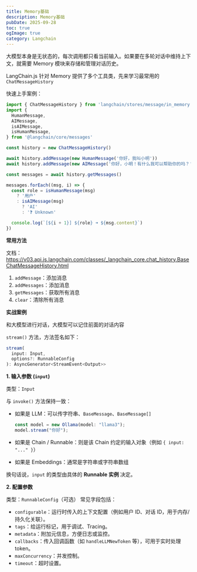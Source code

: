 ```yaml
---
title: Memory基础
description: Memory基础
pubDate: 2025-09-28
toc: true
ogImage: true
category: Langchain
---
```


大模型本身是无状态的，每次调用都只看当前输入。如果要在多轮对话中维持上下文，就需要 Memory 模块来存储和管理对话历史。

LangChain.js 针对 Memory 提供了多个工具类，先来学习最常用的 `ChatMessageHistory`

快速上手案例：

```js
import { ChatMessageHistory } from 'langchain/stores/message/in_memory'
import {
  HumanMessage,
  AIMessage,
  isAIMessage,
  isHumanMessage,
} from '@langchain/core/messages'

const history = new ChatMessageHistory()

await history.addMessage(new HumanMessage('你好，我叫小明'))
await history.addMessage(new AIMessage('你好，小明！有什么我可以帮助你的吗？'))

const messages = await history.getMessages()

messages.forEach((msg, i) => {
  const role = isHumanMessage(msg)
    ? '用户'
    : isAIMessage(msg)
      ? 'AI'
      : '❓ Unknown'

  console.log(`[${i + 1}] ${role} ➜ ${msg.content}`)
})
```

**常用方法**

文档：https://v03.api.js.langchain.com/classes/_langchain_core.chat_history.BaseChatMessageHistory.html

1. `addMessage`：添加消息
2. `addMessages`：添加消息
3. `getMessages`：获取所有消息
4. `clear`：清除所有消息

**实战案例**

和大模型进行对话，大模型可以记住前面的对话内容

`stream()` 方法，方法签名如下：

```js
stream(
  input: Input,
  options?: RunnableConfig
): AsyncGenerator<StreamEvent<Output>>
```

**1. 输入参数 (`input`)**

类型：`Input`

与 `invoke()` 方法保持一致：

- 如果是 LLM：可以传字符串、`BaseMessage`、`BaseMessage[]`

  ```js
  const model = new Ollama(model: "llama3");
  model.stream("你好");
  ```

- 如果是 Chain / Runnable：则是该 Chain 约定的输入对象（例如 `{ input: "..." }`）

- 如果是 Embeddings：通常是字符串或字符串数组

换句话说，`input` 的类型由具体的 **Runnable 实例** 决定。

**2. 配置参数**

类型：`RunnableConfig`（可选）
常见字段包括：

- `configurable`：运行时传入的上下文配置（例如用户 ID、对话 ID，用于内存/持久化关联）。
- `tags`：给运行标记，用于调试、Tracing。
- `metadata`：附加元信息，方便日志或监控。
- `callbacks`：传入回调函数（如 `handleLLMNewToken` 等），可用于实时处理 token。
- `maxConcurrency`：并发控制。
- `timeout`：超时设置。
